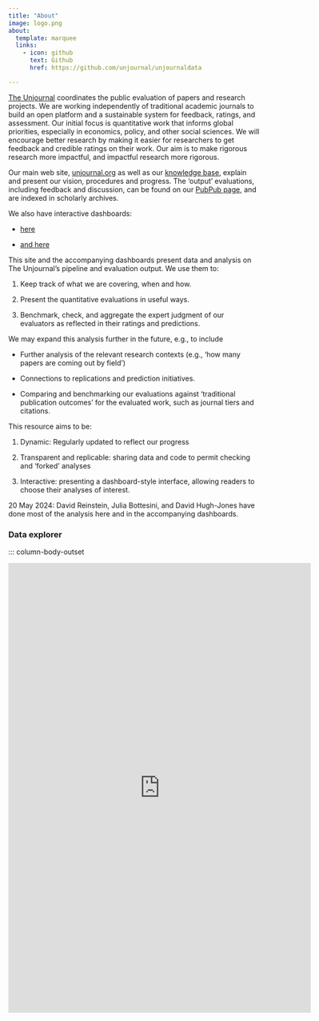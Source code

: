 ```yaml
---
title: "About"
image: logo.png
about:
  template: marquee
  links:
    - icon: github
      text: Github
      href: https://github.com/unjournal/unjournaldata

---
```


[The Unjournal](https://www.unjournal.org) coordinates the public evaluation of 
papers and research projects. We are working independently of traditional academic 
journals to build an open platform and a sustainable system for feedback, ratings, 
and assessment. Our initial focus is quantitative work that informs global priorities, 
especially in economics, policy, and other social sciences. We will encourage better 
research by making it easier for researchers to get feedback and credible ratings on 
their work. Our aim is to make rigorous research more impactful, and impactful 
research more rigorous.

Our main web site, [unjournal.org](https://www.unjournal.org) as well as 
our [knowledge base](https://globalimpact.gitbook.io/the-unjournal-project-and-communication-space), 
explain and present our vision, procedures and progress. The 'output' evaluations, 
including feedback and discussion, can be found on our 
[PubPub page](https://unjournal.pubpub.org/), and are indexed in scholarly archives.

We also have interactive dashboards:

- [here](https://unjournal.shinyapps.io/DataExplorer/)

- [and here](https://unjournal.shinyapps.io/uj-dashboard/)


This site and the accompanying dashboards present data and analysis on The Unjournal's 
pipeline and evaluation output. We use them to:

1. Keep track of what we are covering, when and how.

2. Present the quantitative evaluations in useful ways.

3. Benchmark, check, and aggregate the expert judgment of our evaluators 
   as reflected in their ratings and predictions.


We may expand this analysis further in the future, e.g., to include 

- Further analysis of the relevant research contexts (e.g., 'how many papers are 
  coming out by field')

- Connections to replications and prediction initiatives.

- Comparing and benchmarking our evaluations against 
  'traditional publication outcomes' for the evaluated work, such as journal tiers
  and citations.


This resource aims to be:

1. Dynamic: Regularly updated to reflect our progress

2. Transparent and replicable: sharing data and code to permit checking and 'forked' analyses

3. Interactive: presenting a dashboard-style interface, allowing readers to choose their analyses of interest.


20 May 2024: David Reinstein, Julia Bottesini, and David Hugh-Jones have done most of the analysis 
here and in the accompanying dashboards.


### Data explorer {-}

::: column-body-outset

```{=html}

<iframe height="900" width="120%" frameborder="no" src="https://unjournal.shinyapps.io/DataExplorer/"> </iframe>


```